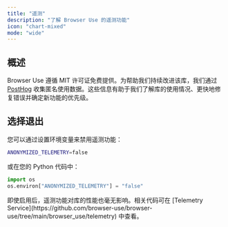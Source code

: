 ```yaml
---
title: "遥测"
description: "了解 Browser Use 的遥测功能"
icon: "chart-mixed"
mode: "wide"
---
```


## 概述

Browser Use 遵循 MIT 许可证免费提供。为帮助我们持续改进该库，我们通过 [PostHog](https://posthog.com) 收集匿名使用数据。这些信息有助于我们了解库的使用情况、更快地修复错误并确定新功能的优先级。

## 选择退出

您可以通过设置环境变量来禁用遥测功能：

```bash .env
ANONYMIZED_TELEMETRY=false
```

或在您的 Python 代码中：

```python
import os
os.environ["ANONYMIZED_TELEMETRY"] = "false"
```

<Note>
  即使启用后，遥测功能对库的性能也毫无影响。相关代码可在 [Telemetry
  Service](https://github.com/browser-use/browser-use/tree/main/browser_use/telemetry) 中查看。
</Note>
